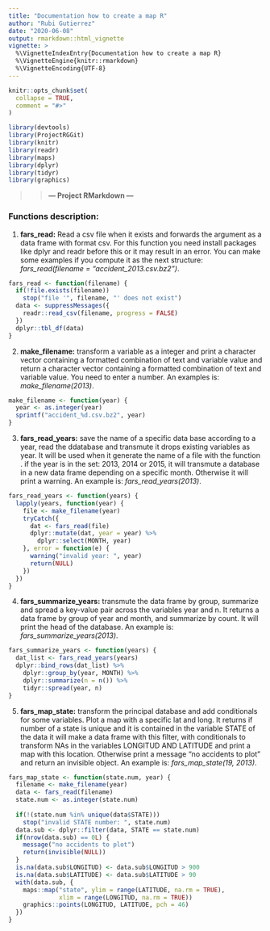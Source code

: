 ```yaml
---
title: "Documentation how to create a map R"
author: "Rubi Gutierrez"
date: "2020-06-08"
output: rmarkdown::html_vignette
vignette: >
  %\VignetteIndexEntry{Documentation how to create a map R}
  %\VignetteEngine{knitr::rmarkdown}
  %\VignetteEncoding{UTF-8}
---
```


```r
knitr::opts_chunk$set(
  collapse = TRUE,
  comment = "#>"
)
```

```r
library(devtools)
library(ProjectRGGit)
library(knitr)
library(readr)
library(maps)
library(dplyr)
library(tidyr)
library(graphics)


```

>> **---  Project RMarkdown  ---**

### Functions description:

1. **fars_read:** Read a csv file when it exists and forwards the argument as a data frame with format csv. For this function you need install packages like dplyr and readr before this or it may result in an error. You can make some examples if you compute it as the next structure: 
*fars_read(filename = "accident_2013.csv.bz2")*.
```r
fars_read <- function(filename) {
  if(!file.exists(filename))
    stop("file '", filename, "' does not exist")
  data <- suppressMessages({
    readr::read_csv(filename, progress = FALSE)
  })
  dplyr::tbl_df(data)
}
```

2. **make_filename:** transform a variable as a integer and print a character vector containing a formatted combination of text and variable value and return a character vector containing a formatted combination of text and variable value. You need to enter a number. An examples is:
*make_filename(2013)*.
```r
make_filename <- function(year) {
  year <- as.integer(year)
  sprintf("accident_%d.csv.bz2", year)
}
```

3. **fars_read_years:** save the name of a specific data base according to a year, read the ddatabase and transmute it drops existing variables as year. It will be used when it generate the name of a file with the function \code{fars_read}. if the year is in the set: 2013, 2014 or 2015, it will transmute a database in a new data frame depending on a specific month. Otherwise it will print a warning. An example is:
*fars_read_years(2013)*.
```r
fars_read_years <- function(years) {
  lapply(years, function(year) {
    file <- make_filename(year)
    tryCatch({
      dat <- fars_read(file)
      dplyr::mutate(dat, year = year) %>%
        dplyr::select(MONTH, year)
    }, error = function(e) {
      warning("invalid year: ", year)
      return(NULL)
    })
  })
}
```

4. **fars_summarize_years:** transmute the data frame by group, summarize and spread a key-value pair across the variables year and n. It returns a data frame by group of year and month, and summarize by count. It will print the head of the database. An example is:
*fars_summarize_years(2013)*.
```r
fars_summarize_years <- function(years) {
  dat_list <- fars_read_years(years)
  dplyr::bind_rows(dat_list) %>%
    dplyr::group_by(year, MONTH) %>%
    dplyr::summarize(n = n()) %>%
    tidyr::spread(year, n)
}
```

5. **fars_map_state:** transform the principal database and add conditionals for some variables. Plot a map with a specific lat and long. It returns if number of a state is unique and it is contained in the variable STATE of the data it will make a data frame with this filter, with conditionals to transform NAs in the variables LONGITUD AND LATITUDE and print a map with this location. Otherwise print a message "no accidents to plot" and return an invisible object. An example is:
*fars_map_state(19, 2013)*.
```r
fars_map_state <- function(state.num, year) {
  filename <- make_filename(year)
  data <- fars_read(filename)
  state.num <- as.integer(state.num)
  
  if(!(state.num %in% unique(data$STATE)))
    stop("invalid STATE number: ", state.num)
  data.sub <- dplyr::filter(data, STATE == state.num)
  if(nrow(data.sub) == 0L) {
    message("no accidents to plot")
    return(invisible(NULL))
  }
  is.na(data.sub$LONGITUD) <- data.sub$LONGITUD > 900
  is.na(data.sub$LATITUDE) <- data.sub$LATITUDE > 90
  with(data.sub, {
    maps::map("state", ylim = range(LATITUDE, na.rm = TRUE),
              xlim = range(LONGITUD, na.rm = TRUE))
    graphics::points(LONGITUD, LATITUDE, pch = 46)
  })
}
```


